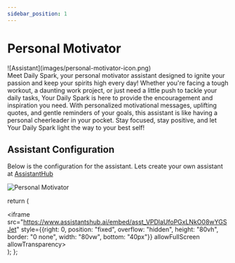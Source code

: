 ```yaml
---
sidebar_position: 1
---
```


# Personal Motivator

<div style={{display:"inline-block"}}>
    <div style={{float:"left",paddingRight:10}}>![Assistant](images/personal-motivator-icon.png)</div>
    Meet Daily Spark, your personal motivator assistant designed to ignite your passion and keep your spirits high every day! Whether you're facing a tough workout, a daunting work project, or just need a little push to tackle your daily tasks, Your Daily Spark is here to provide the encouragement and inspiration you need. With personalized motivational messages, uplifting quotes, and gentle reminders of your goals, this assistant is like having a personal cheerleader in your pocket. Stay focused, stay positive, and let Your Daily Spark light the way to your best self!
</div>

## Assistant Configuration

Below is the configuration for the assistant. Lets create your own assistant at [AssistantHub](https://www.assistantshub.ai/)

![Personal Motivator](images/personal-motivator.png)

  return (
    <div>
        <iframe src="https://www.assistantshub.ai/embed/asst_VPDlaUfoPGxLNkO08wYGSJet"
         style={{right: 0, position: "fixed", overflow: "hidden", height: "80vh", border: "0 none", width: "80vw", bottom: "40px"}}
         allowFullScreen allowTransparency></iframe>
    </div>
  );
};

<Assistant/>
